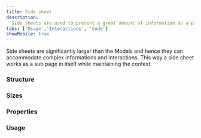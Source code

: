 ```yaml
---
title: Side sheet
description:
  Side sheets are used to present a great amount of information as a part of users' primary task while maintaining the context with the background content.
tabs: ['Usage','Interactions', 'Code']
showMobile: true
---
```


Side sheets are significantly larger than the Modals and hence they can accommodate complex informations and interactions. This way a side sheet works as a sub page in itself while maintaining the context.

### Structure

<Preview name='sidesheet-all'/>



### Sizes



### Properties

### Usage

